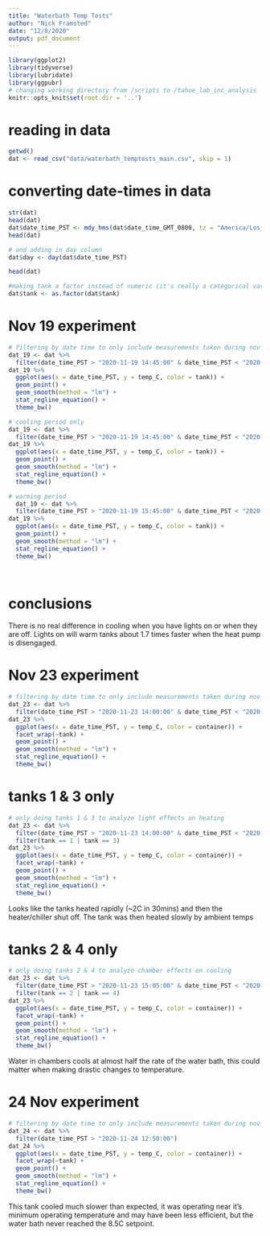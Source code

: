 ```yaml
---
title: "Waterbath Temp Tests"
author: "Nick Framsted"
date: "12/8/2020"
output: pdf_document
---
```


```r
library(ggplot2)
library(tidyverse)
library(lubridate)
library(ggpubr)
# changing working directory from /scripts to /tahoe_lab_inc_analysis
knitr::opts_knit$set(root.dir = '..')
```

# reading in data
```r
getwd()
dat <- read_csv("data/waterbath_temptests_main.csv", skip = 1)
```


# converting date-times in data
```r
str(dat)
head(dat)
dat$date_time_PST <- mdy_hms(dat$date_time_GMT_0800, tz = "America/Los_Angeles")
head(dat)

# and adding in day column
dat$day <- day(dat$date_time_PST)

head(dat)

#making tank a factor instead of numeric (it's really a categorical variable)
dat$tank <- as.factor(dat$tank)
```

# Nov 19 experiment
```r
# filtering by date time to only include measurements taken during nov 19th and trimming off data taken before start time and after end time of the experiment 
dat_19 <- dat %>%
  filter(date_time_PST > "2020-11-19 14:45:00" & date_time_PST < "2020-11-19 16:30:00")
dat_19 %>%
  ggplot(aes(x = date_time_PST, y = temp_C, color = tank)) +
  geom_point() +
  geom_smooth(method = "lm") +
  stat_regline_equation() +
  theme_bw()

# cooling period only
dat_19 <- dat %>%
  filter(date_time_PST > "2020-11-19 14:45:00" & date_time_PST < "2020-11-19 15:30:00")
dat_19 %>%
  ggplot(aes(x = date_time_PST, y = temp_C, color = tank)) +
  geom_point() +
  geom_smooth(method = "lm") +
  stat_regline_equation() +
  theme_bw()

# warming period
  dat_19 <- dat %>%
  filter(date_time_PST > "2020-11-19 15:45:00" & date_time_PST < "2020-11-19 16:25:00")
dat_19 %>%
  ggplot(aes(x = date_time_PST, y = temp_C, color = tank)) +
  geom_point() +
  geom_smooth(method = "lm") +
  stat_regline_equation() +
  theme_bw()
  
  
```
# conclusions
There is no real difference in cooling when you have lights on or when they are off. Lights on will warm tanks about 1.7 times faster when the heat pump is disengaged. 

# Nov 23 experiment
```r
# filtering by date time to only include measurements taken during nov 23th and trimming data, only doing tanks 1 & 3 to analyze light effects on heating.
dat_23 <- dat %>%
  filter(date_time_PST > "2020-11-23 14:00:00" & date_time_PST < "2020-11-23 16:30:00")
dat_23 %>%
  ggplot(aes(x = date_time_PST, y = temp_C, color = container)) +
  facet_wrap(~tank) +
  geom_point() +
  geom_smooth(method = "lm") +
  stat_regline_equation() +
  theme_bw()


```

# tanks 1 & 3 only
```r
# only doing tanks 1 & 3 to analyze light effects on heating
dat_23 <- dat %>%
  filter(date_time_PST > "2020-11-23 14:00:00" & date_time_PST < "2020-11-23 16:30:00") %>%
  filter(tank == 1 | tank == 3)
dat_23 %>%
  ggplot(aes(x = date_time_PST, y = temp_C, color = container)) +
  facet_wrap(~tank) +
  geom_point() +
  geom_smooth(method = "lm") +
  stat_regline_equation() +
  theme_bw()
```


Looks like the tanks heated rapidly (~2C in 30mins) and then the heater/chiller shut off. The tank was then heated slowly by ambient temps

# tanks 2 & 4 only
```r
# only doing tanks 2 & 4 to analyze chamber effects on cooling
dat_23 <- dat %>%
  filter(date_time_PST > "2020-11-23 15:05:00" & date_time_PST < "2020-11-23 16:30:00") %>%
  filter(tank == 2 | tank == 4)
dat_23 %>%
  ggplot(aes(x = date_time_PST, y = temp_C, color = container)) +
  facet_wrap(~tank) +
  geom_point() +
  geom_smooth(method = "lm") +
  stat_regline_equation() +
  theme_bw()
```

Water in chambers cools at almost half the rate of the water bath, this could matter when making drastic changes to temperature.

# 24 Nov experiment
```r
# filtering by date time to only include measurements taken during nov 24th and trimming data
dat_24 <- dat %>%
  filter(date_time_PST > "2020-11-24 12:50:00")
dat_24 %>%
  ggplot(aes(x = date_time_PST, y = temp_C, color = container)) +
  facet_wrap(~tank) +
  geom_point() +
  geom_smooth(method = "lm") +
  stat_regline_equation() +
  theme_bw()
```

This tank cooled much slower than expected, it was operating near it's minimum operating temperature and may have been less efficient, but the water bath never reached the 8.5C setpoint.